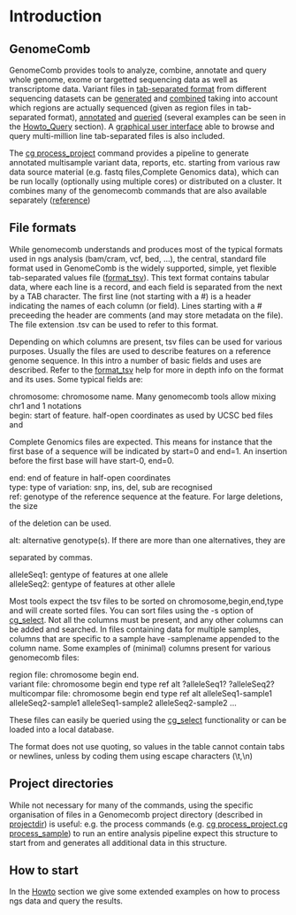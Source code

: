 = Introduction =

== GenomeComb ==
GenomeComb provides tools to analyze, combine, annotate and query whole genome,
exome or targetted sequencing data as well as transcriptome data. 
Variant files in [[format_tsv|tab-separated format]]
from different sequencing datasets can be [[howto_process_project|generated]]
and [[cg_pmulticompar|combined]] taking into account which regions are
actually sequenced (given as region files in tab-separated format),
[[cg_annotate|annotated]] and [[cg_select|queried]] (several examples can
be seen in the [[howto_query|Howto_Query]] section). A [[cg_viz|graphical
user interface]] able to browse and query multi-million line tab-separated
files is also included.

The [[cg_process_project|cg process_project]] command provides a
pipeline to generate annotated multisample variant data, reports, etc. 
starting from various raw data source material (e.g. fastq files,Complete
Genomics data), which can be run locally (optionally using multiple cores) or
distributed on a cluster. It combines many of the genomecomb commands
that are also available separately ([[reference]])

== File formats ==

While genomecomb understands and produces most of the typical formats
used in ngs analysis (bam/cram, vcf, bed, ...), the central, standard file 
format used in GenomeComb is the widely supported,
simple, yet flexible tab-separated values file ([[format_tsv]]). This
text format contains tabular data, where each line is a record, and each
field is separated from the next by a TAB character. The first line (not
starting with a #) is a header indicating the names of each column (or
field). Lines starting with a # preceeding the header are comments (and may
store metadata on the file). The file extension .tsv can be used to refer
to this format.

Depending on which columns are present, tsv files can be used for various
purposes. Usually the files are used to describe features on a reference
genome sequence.
In this intro a number of basic fields and uses are described. Refer to the [[format_tsv]] help for
more in depth info on the format and its uses. Some typical fields are:
; chromosome: chromosome name. Many genomecomb tools allow mixing chr1 and 1 notations
; begin: start of feature. half-open coordinates as used by UCSC bed files and
Complete Genomics files are expected. This means for instance that the first base of a sequence will
be indicated by start=0 and end=1. An insertion before the first base will have start-0, end=0.
; end: end of feature in half-open coordinates
; type: type of variation: snp, ins, del, sub are recognised
; ref: genotype of the reference sequence at the feature. For large deletions, the size 
of the deletion can be used.
; alt: alternative genotype(s). If there are more than one alternatives, they are 
separated by commas.
; alleleSeq1: gentype of features at one allele
; alleleSeq2: gentype of features at other allele

Most tools expect the tsv files to be sorted on chromosome,begin,end,type and will create sorted files.
You can sort files using the -s option of [[cg_select]].
Not all the columns must be present, and any other columns can be added and searched. In 
files containing data for multiple samples, columns that are specific to a sample have -samplename 
appended to the column name. Some examples of (minimal) columns present for various genomecomb files:

; region file: chromosome begin end.
; variant file: chromosome begin end type ref alt ?alleleSeq1? ?alleleSeq2?
; multicompar file: chromosome begin end type ref alt alleleSeq1-sample1 alleleSeq2-sample1 alleleSeq1-sample2 alleleSeq2-sample2 ...

These files can easily be queried using the [[cg_select]] functionality or can
be loaded into a local database.

The format does not use quoting, so values in the table cannot contain tabs or newlines,
unless by coding them using escape characters (\t,\n)

== Project directories ==
While not necessary for many of the commands, using the specific
organisation of files in a Genomecomb project directory (described in [[projectdir]])
is useful: e.g. the process commands (e.g. [[cg process_project]],[[cg process_sample]])
to run an entire analysis pipeline expect this structure to start from and
generates all additional data in this structure.

== How to start ==

In the [[howto|Howto]] section we give some extended examples on how to
process ngs data and query the results.
